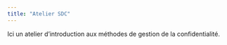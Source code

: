 ```yaml
---
title: "Atelier SDC"
---
```


Ici un atelier d'introduction aux méthodes de gestion de la confidentialité.